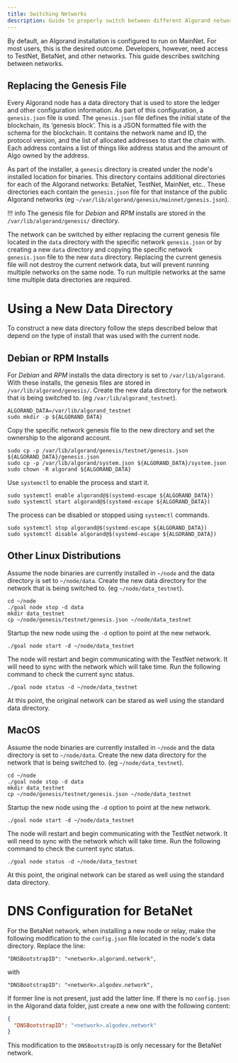 ```yaml
---
title: Switching Networks
description: Guide to properly switch between different Algorand networks
---
```


By default, an Algorand installation is configured to run on MainNet. For most users, this is the desired outcome. Developers, however, need access to TestNet, BetaNet, and other networks. This guide describes switching between networks.

## Replacing the Genesis File

Every Algorand node has a data directory that is used to store the ledger and other configuration information. As part of this configuration, a `genesis.json` file is used. The `genesis.json` file defines the initial state of the blockchain, its ‘genesis block’. This is a JSON formatted file with the schema for the blockchain. It contains the network name and ID, the protocol version, and the list of allocated addresses to start the chain with. Each address contains a list of things like address status and the amount of Algo owned by the address.

As part of the installer, a `genesis` directory is created under the node's installed location for binaries. This directory contains additional directories for each of the Algorand networks: BetaNet, TestNet, MainNet, etc.. These directories each contain the `genesis.json` file for that instance of the public Algorand networks (eg `~/var/lib/algorand/genesis/mainnet/genesis.json`).

!!! info
The genesis file for _Debian_ and _RPM_ installs are stored in the `/var/lib/algorand/genesis/` directory.

The network can be switched by either replacing the current genesis file located in the `data` directory with the specific network `genesis.json` or by creating a new `data` directory and copying the specific network `genesis.json` file to the new `data` directory. Replacing the current genesis file will not destroy the current network data, but will prevent running multiple networks on the same node. To run multiple networks at the same time multiple data directories are required.

# Using a New Data Directory

To construct a new data directory follow the steps described below that depend on the type of install that was used with the current node.

## Debian or RPM Installs

For _Debian_ and _RPM_ installs the data directory is set to `/var/lib/algorand`. With these installs, the genesis files are stored in `/var/lib/algorand/genesis/`. Create the new data directory for the network that is being switched to. (eg `/var/lib/algorand_testnet`).

```shell showLineNumbers=false frame=none
ALGORAND_DATA=/var/lib/algorand_testnet
sudo mkdir -p ${ALGORAND_DATA}
```

Copy the specific network genesis file to the new directory and set the ownership to the algorand account.

```shell showLineNumbers=false frame=none
sudo cp -p /var/lib/algorand/genesis/testnet/genesis.json ${ALGORAND_DATA}/genesis.json
sudo cp -p /var/lib/algorand/system.json ${ALGORAND_DATA}/system.json
sudo chown -R algorand ${ALGORAND_DATA}
```

Use `systemctl` to enable the process and start it.

```shell showLineNumbers=false frame=none
sudo systemctl enable algorand@$(systemd-escape ${ALGORAND_DATA})
sudo systemctl start algorand@$(systemd-escape ${ALGORAND_DATA})
```

The process can be disabled or stopped using `systemctl` commands.

```shell showLineNumbers=false frame=none
sudo systemctl stop algorand@$(systemd-escape ${ALGORAND_DATA})
sudo systemctl disable algorand@$(systemd-escape ${ALGORAND_DATA})
```

## Other Linux Distributions

Assume the node binaries are currently installed in `~/node` and the data directory is set to `~/node/data`. Create the new data directory for the network that is being switched to. (eg `~/node/data_testnet`).

```shell showLineNumbers=false frame=none
cd ~/node
./goal node stop -d data
mkdir data_testnet
cp ~/node/genesis/testnet/genesis.json ~/node/data_testnet
```

Startup the new node using the `-d` option to point at the new network.

```shell showLineNumbers=false frame=none
./goal node start -d ~/node/data_testnet
```

The node will restart and begin communicating with the TestNet network. It will need to sync with the network which will take time. Run the following command to check the current sync status.

```shell showLineNumbers=false frame=none
./goal node status -d ~/node/data_testnet
```

At this point, the original network can be stared as well using the standard data directory.

## MacOS

Assume the node binaries are currently installed in `~/node` and the data directory is set to `~/node/data`. Create the new data directory for the network that is being switched to. (eg `~/node/data_testnet`).

```shell showLineNumbers=false frame=none
cd ~/node
./goal node stop -d data
mkdir data_testnet
cp ~/node/genesis/testnet/genesis.json ~/node/data_testnet
```

Startup the new node using the `-d` option to point at the new network.

```shell showLineNumbers=false frame=none
./goal node start -d ~/node/data_testnet
```

The node will restart and begin communicating with the TestNet network. It will need to sync with the network which will take time. Run the following command to check the current sync status.

```shell showLineNumbers=false frame=none
./goal node status -d ~/node/data_testnet
```

At this point, the original network can be stared as well using the standard data directory.

# DNS Configuration for BetaNet

For the BetaNet network, when installing a new node or relay, make the following modification to the `config.json` file located in the node's data directory. Replace the line:

```shell showLineNumbers=false frame=none
"DNSBootstrapID": "<network>.algorand.network",
```

with

```shell showLineNumbers=false frame=none
"DNSBootstrapID": "<network>.algodev.network",
```

If former line is not present, just add the latter line.
If there is no `config.json` in the Algorand data folder, just create a new one with the following content:

```json showLineNumbers=false frame=none
{
  "DNSBootstrapID": "<network>.algodev.network"
}
```

This modification to the `DNSBootstrapID` is only necessary for the BetaNet network.
